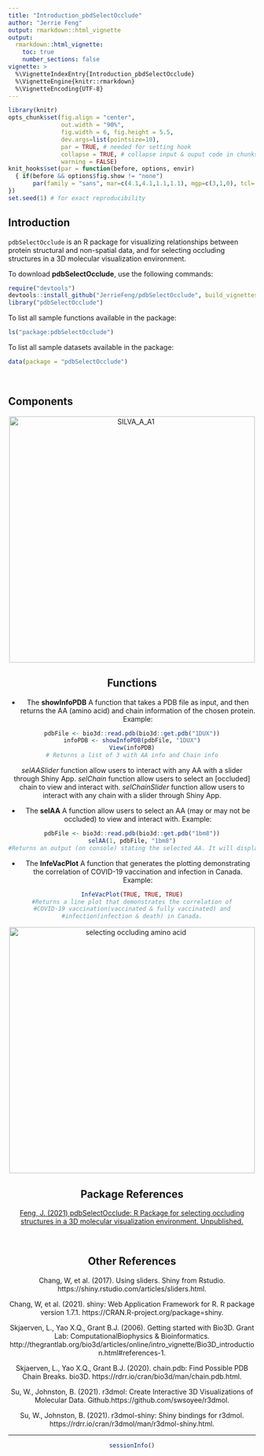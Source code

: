 ```yaml
---
title: "Introduction_pbdSelectOcclude"
author: "Jerrie Feng"
output: rmarkdown::html_vignette
output: 
  rmarkdown::html_vignette:
    toc: true
    number_sections: false
vignette: >
  %\VignetteIndexEntry{Introduction_pbdSelectOcclude}
  %\VignetteEngine{knitr::rmarkdown}
  %\VignetteEncoding{UTF-8}
---
```


```r
library(knitr)
opts_chunk$set(fig.align = "center", 
               out.width = "90%",
               fig.width = 6, fig.height = 5.5,
               dev.args=list(pointsize=10),
               par = TRUE, # needed for setting hook 
               collapse = TRUE, # collapse input & ouput code in chunks
               warning = FALSE)
knit_hooks$set(par = function(before, options, envir)
  { if(before && options$fig.show != "none") 
       par(family = "sans", mar=c(4.1,4.1,1.1,1.1), mgp=c(3,1,0), tcl=-0.5)
})
set.seed(1) # for exact reproducibility
```

## Introduction

`pdbSelectOcclude` is an R package for visualizing relationships between protein 
structural and non-spatial data, and for selecting occluding structures in a 3D 
molecular visualization environment. 

To download **pdbSelectOcclude**, use the following commands:

``` r
require("devtools")
devtools::install_github("JerrieFeng/pdbSelectOcclude", build_vignettes = TRUE)
library("pdbSelectOcclude")
```
To list all sample functions available in the package:
``` r
ls("package:pdbSelectOcclude")
```

To list all sample datasets available in the package:
``` r
data(package = "pdbSelectOcclude")
```

<br>

## Components

<div style="text-align:center"><img src="SILVA_A_A1.png" alt="SILVA_A_A1" width="500"/>

## Functions

* The **showInfoPDB** A function that takes a PDB file as input, and then returns the AA (amino acid) and chain information of the chosen protein.
Example:
``` r
pdbFile <- bio3d::read.pdb(bio3d::get.pdb("1DUX"))
infoPDB <- showInfoPDB(pdbFile, "1DUX")
View(infoPDB)
# Returns a list of 3 with AA info and Chain info
```

 *selAASlider* function allow users to interact with any AA 
with a slider through Shiny App. *selChain* function allow users to select an 
[occluded] chain to view and interact with. *selChainSlider* function allow users
to interact with any chain with a slider through Shiny App.

* The **selAA** A function allow users to select an AA (may or may not be occluded) to view and interact with.
Example:
```r
pdbFile <- bio3d::read.pdb(bio3d::get.pdb("1bm8"))
selAA(1, pdbFile, "1bm8")
#Returns an output (on console) stating the selected AA. It will display the 3D protein model. 
```

* The **InfeVacPlot** A function that generates the plotting demonstrating the correlation of COVID-19 vaccination and infection in Canada.
Example:
```r
InfeVacPlot(TRUE, TRUE, TRUE)
#Returns a line plot that demonstrates the correlation of
#COVID-19 vaccination(vaccinated & fully vaccinated) and
#infection(infection & death) in Canada.
```
<div style="text-align:center"><img src="selAA.png" alt="selecting occluding amino acid" width="500"/>
<br>

## Package References

[Feng, J. (2021) pdbSelectOcclude: R Package for selecting occluding structures in a 3D molecular visualization environment. Unpublished.](https://github.com/JerrieFeng/pdbSelectOcclude)

<br>

## Other References

Chang, W, et al. (2017). Using sliders. Shiny from Rstudio. https://shiny.rstudio.com/articles/sliders.html.

Chang, W, et al. (2021). shiny: Web Application Framework for R. R package version 1.7.1. https://CRAN.R-project.org/package=shiny.

Skjaerven, L., Yao X.Q., Grant B.J. (2006). Getting started with Bio3D. Grant Lab: ComputationalBiophysics & Bioinformatics.  http://thegrantlab.org/bio3d/articles/online/intro_vignette/Bio3D_introduction.html#references-1.

Skjaerven, L., Yao X.Q., Grant B.J. (2020). chain.pdb: Find Possible PDB Chain Breaks.
bio3D. https://rdrr.io/cran/bio3d/man/chain.pdb.html.

Su, W., Johnston, B. (2021). r3dmol: Create Interactive 3D Visualizations of Molecular Data. Github.https://github.com/swsoyee/r3dmol.

Su, W., Johnston, B. (2021). r3dmol-shiny: Shiny bindings for r3dmol. https://rdrr.io/cran/r3dmol/man/r3dmol-shiny.html. 

----

```r
sessionInfo()
```


